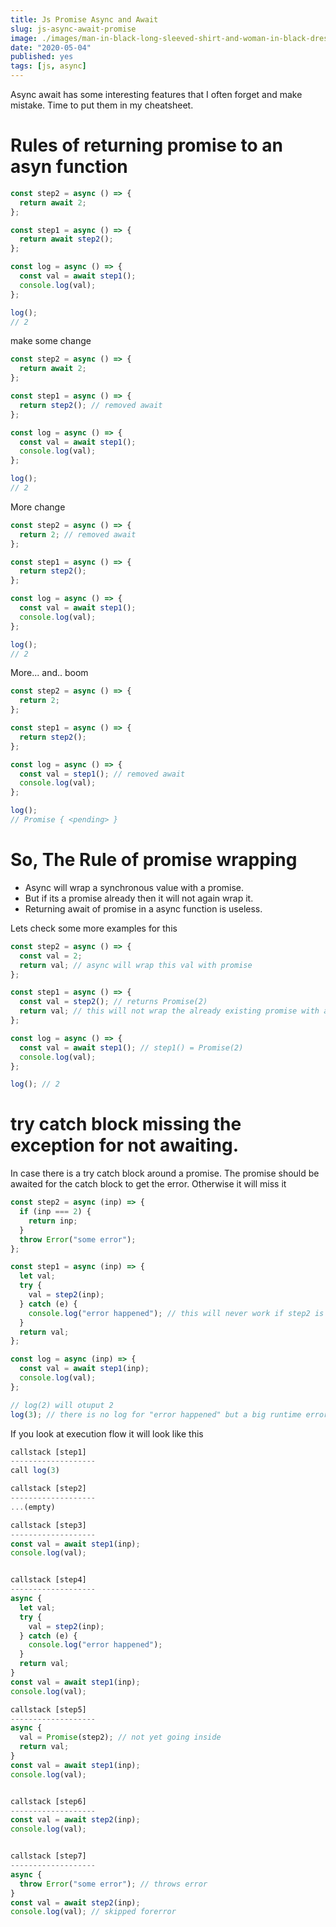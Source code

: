 ```yaml
---
title: Js Promise Async and Await
slug: js-async-await-promise
image: ./images/man-in-black-long-sleeved-shirt-and-woman-in-black-dress-888899.jpg
date: "2020-05-04"
published: yes
tags: [js, async]
---
```



Async await has some interesting features that I often forget and make mistake. Time to put them in my cheatsheet.

# Rules of returning promise to an asyn function

<CodeDivWrapper>

<Highlight>

```js
const step2 = async () => {
  return await 2;
};

const step1 = async () => {
  return await step2();
};

const log = async () => {
  const val = await step1();
  console.log(val);
};

log();
// 2
```

</Highlight>

</CodeDivWrapper>

make some change

<CodeDivWrapper>

<Highlight>

```js
const step2 = async () => {
  return await 2;
};

const step1 = async () => {
  return step2(); // removed await
};

const log = async () => {
  const val = await step1();
  console.log(val);
};

log();
// 2
```

</Highlight>

</CodeDivWrapper>

More change

<CodeDivWrapper>

<Highlight>

```js
const step2 = async () => {
  return 2; // removed await
};

const step1 = async () => {
  return step2();
};

const log = async () => {
  const val = await step1();
  console.log(val);
};

log();
// 2
```

</Highlight>

</CodeDivWrapper>

More... and.. boom

<CodeDivWrapper>

<Highlight>

```js
const step2 = async () => {
  return 2;
};

const step1 = async () => {
  return step2();
};

const log = async () => {
  const val = step1(); // removed await
  console.log(val);
};

log();
// Promise { <pending> }
```

</Highlight>

</CodeDivWrapper>

# So, The Rule of promise wrapping

- Async will wrap a synchronous value with a promise.
- But if its a promise already then it will not again wrap it.
- Returning await of promise in a async function is useless.

Lets check some more examples for this

<CodeDivWrapper>

<Highlight>

```js
const step2 = async () => {
  const val = 2;
  return val; // async will wrap this val with promise
};

const step1 = async () => {
  const val = step2(); // returns Promise(2)
  return val; // this will not wrap the already existing promise with another promise
};

const log = async () => {
  const val = await step1(); // step1() = Promise(2)
  console.log(val);
};

log(); // 2
```

</Highlight>

</CodeDivWrapper>

# try catch block missing the exception for not awaiting.

In case there is a try catch block around a promise. The promise should be awaited for the catch block to get the error. Otherwise it will miss it

<CodeDivWrapper>

<Highlight>

```js
const step2 = async (inp) => {
  if (inp === 2) {
    return inp;
  }
  throw Error("some error");
};

const step1 = async (inp) => {
  let val;
  try {
    val = step2(inp);
  } catch (e) {
    console.log("error happened"); // this will never work if step2 is async
  }
  return val;
};

const log = async (inp) => {
  const val = await step1(inp);
  console.log(val);
};

// log(2) will otuput 2
log(3); // there is no log for "error happened" but a big runtime error of "some error"
```

</Highlight>

</CodeDivWrapper>

If you look at execution flow it will look like this

<CodeDivWrapper>

<Highlight>

```js
callstack [step1]
-------------------
call log(3)

callstack [step2]
-------------------
...(empty)

callstack [step3]
-------------------
const val = await step1(inp);
console.log(val);


callstack [step4]
-------------------
async {
  let val;
  try {
    val = step2(inp);
  } catch (e) {
    console.log("error happened");
  }
  return val;
}
const val = await step1(inp);
console.log(val);

callstack [step5]
-------------------
async {
  val = Promise(step2); // not yet going inside
  return val;
}
const val = await step1(inp);
console.log(val);


callstack [step6]
-------------------
const val = await step2(inp);
console.log(val);


callstack [step7]
-------------------
async {
  throw Error("some error"); // throws error
}
const val = await step2(inp);
console.log(val); // skipped forerror
```

</Highlight>

</CodeDivWrapper>
